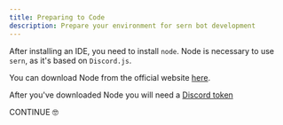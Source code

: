 ```yaml
---
title: Preparing to Code
description: Prepare your environment for sern bot development
---
```


After installing an IDE, you need to install `node`. Node is necessary to use `sern`, as it's based on `Discord.js`.

You can download Node from the official website [here](https://nodejs.org/en/download/).

After you've downloaded Node you will need a [Discord token](https://github.com/reactiflux/discord-irc/wiki/Creating-a-discord-bot-&-getting-a-token)

CONTINUE 🤓
